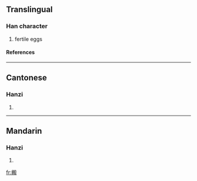 ==Translingual==
===Han character===
{{Han char|rn=79|rad=殳|as=12|sn=16|four=7724<sub>7</sub>|canj=竹竹尸中水 (HHSLE)}}
# fertile eggs
====References====
{{Han ref|kx=0587.220|dkj=16681|dj=0979.240|hdz=32166.150|uh=6BC8|ud=27592|bh=E9E4|bd=59876}}

----
==Cantonese==
===Hanzi===
{{yue-hanzi|jyut=|y=dyun6}}
# {{defn|Cantonese}}

----
==Mandarin==
===Hanzi===
{{cmn-hanzi|pin=[[duàn]] ([[duan4]])|wg=tuan<sup>4</sup>}}
# {{defn|Mandarin}}

[[fr:毈]]